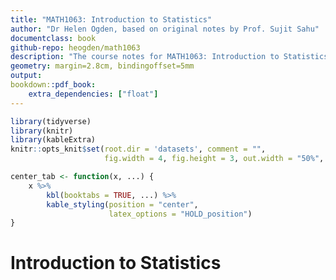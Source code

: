 ```yaml
---
title: "MATH1063: Introduction to Statistics"
author: "Dr Helen Ogden, based on original notes by Prof. Sujit Sahu"
documentclass: book
github-repo: heogden/math1063
description: "The course notes for MATH1063: Introduction to Statistics"
geometry: margin=2.8cm, bindingoffset=5mm
output:
bookdown::pdf_book:
    extra_dependencies: ["float"]
---
```


```r
library(tidyverse)
library(knitr)
library(kableExtra)
knitr::opts_knit$set(root.dir = 'datasets', comment = "",
                     fig.width = 4, fig.height = 3, out.width = "50%", fig.align = "center")

center_tab <- function(x, ...) {
    x %>%
        kbl(booktabs = TRUE, ...) %>%
        kable_styling(position = "center",
                      latex_options = "HOLD_position")
}


```

# Introduction to Statistics {#intro-stats}

